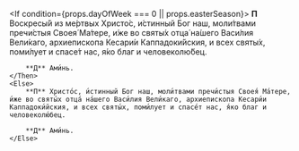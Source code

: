 <If condition={props.dayOfWeek === 0 || props.easterSeason}>
    <Then>
        **П** Воскресы́й из ме́ртвых Христо́с, и́стинный Бог наш, моли́твами пречи́стыя Своея́ Ма́тере, и́же во святы́х отца́ на́шего Васи́лия Вели́каго, архиепископа Кесари́и Каппадоки́йския, и всех святы́х, поми́лует и спасе́т нас, я́ко благ и человеколю́бец.

        **Д** Ами́нь.
    </Then>
    <Else>
        **П** Христо́с, и́стинный Бог наш, моли́твами пречи́стыя Своея́ Ма́тере, и́же во святы́х отца́ на́шего Васи́лия Вели́каго, архиепископа Кесари́и Каппадоки́йския, и всех святы́х, поми́лует и спасе́т нас, я́ко благ и человеколю́бец.

        **Д** Ами́нь.
    </Else>
</If>
